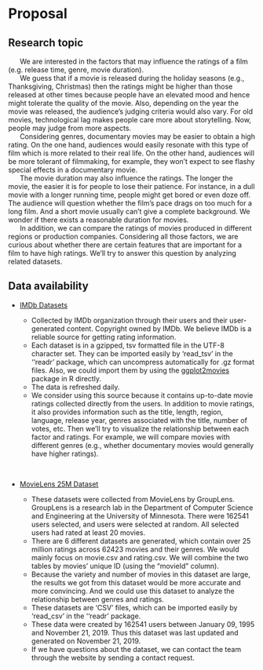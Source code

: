 # Proposal

## Research topic
|       We are interested in the factors that may influence the ratings of a film (e.g. release time, genre, movie duration).

|       We guess that if a movie is released during the holiday seasons (e.g., Thanksgiving, Christmas) then the ratings might be higher than those released at other times because people have an elevated mood and hence might tolerate the quality of the movie. Also, depending on the year the movie was released, the audience’s judging criteria would also vary. For old movies, technological lag makes people care more about storytelling. Now, people may judge from more aspects. 

|       Considering genres, documentary movies may be easier to obtain a high rating. On the one hand, audiences would easily resonate with this type of film which is more related to their real life. On the other hand, audiences will be more tolerant of filmmaking, for example, they won’t expect to see flashy special effects in a documentary movie. 

|       The movie duration may also influence the ratings. The longer the movie, the easier it is for people to lose their patience. For instance, in a dull movie with a longer running time, people might get bored or even doze off. The audience will question whether the film’s pace drags on too much for a long film. And a short movie usually can’t give a complete background. We wonder if there exists a reasonable duration for movies.

|       In addition, we can compare the ratings of movies produced in different regions or production companies. Considering all those factors, we are curious about whether there are certain features that are important for a film to have high ratings. We’ll try to answer this question by analyzing related datasets.

## Data availability

* [IMDb Datasets](https://www.imdb.com/interfaces/)         

  + Collected by IMDb organization through their users and their user-generated content. Copyright owned by IMDb. We believe IMDb is a reliable source for getting rating information.
  + Each dataset is in a gzipped, tsv formatted file in the UTF-8 character set. They can be imported easily by ‘read_tsv’ in the ‘‘readr’ package, which can uncompress automatically for .gz format files. Also, we could import them by using the [ggplot2movies](https://cran.r-project.org/web/packages/ggplot2movies/index.html) package in R directly.  
  + The data is refreshed daily. 
  + We consider using this source because it contains up-to-date movie ratings collected directly from the users. In addition to movie ratings, it also provides information such as the title, length, region, language, release year, genres associated with the title, number of votes, etc. Then we’ll try to visualize the relationship between each factor and ratings. For example, we will compare movies with different genres (e.g., whether documentary movies would generally have higher ratings).  

<br/>

* [MovieLens 25M Dataset](https://grouplens.org/datasets/movielens/)
  
  + These datasets were collected from MovieLens by GroupLens. GroupLens is a research lab in the Department of Computer Science and Engineering at the University of Minnesota. There were 162541 users selected, and users were selected at random. All selected users had rated at least 20 movies.
  + There are 6 different datasets are generated, which contain over 25 million ratings across 62423 movies and their genres. We would mainly focus on movie.csv and rating.csv. We will combine the two tables by movies’ unique ID (using the “movieId” column). 
  + Because the variety and number of movies in this dataset are large, the results we got from this dataset would be more accurate and more convincing. And we could use this dataset to analyze the relationship between genres and ratings. 
  + These datasets are ‘CSV’ files, which can be imported easily by ‘read_csv’ in the ‘‘readr’ package. 
  + These data were created by 162541 users between January 09, 1995 and November 21, 2019. Thus this dataset was last updated and generated on November 21, 2019.
  + If we have questions about the dataset, we can contact the team through the website by sending a contact request. 
